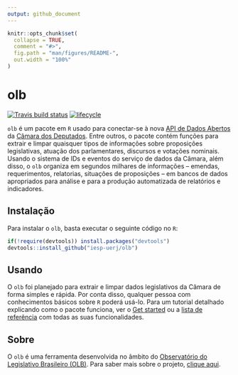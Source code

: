 ```yaml
---
output: github_document
---
```


<!-- README.md is generated from README.Rmd. Please edit that file -->

```r
knitr::opts_chunk$set(
  collapse = TRUE,
  comment = "#>",
  fig.path = "man/figures/README-",
  out.width = "100%"
)
```

# olb

[![Travis build status](https://travis-ci.org/meirelesff/olb.svg?branch=master)](https://travis-ci.org/meirelesff/olb)
[![lifecycle](https://img.shields.io/badge/lifecycle-experimental-orange.svg)](https://www.tidyverse.org/lifecycle/#experimental)

`olb` é um pacote em `R` usado para conectar-se à nova [API de Dados Abertos](https://dadosabertos.camara.leg.br/) da [Câmara dos Deputados](https://www.camara.leg.br/). Entre outros, o pacote contém funções para extrair e limpar quaisquer tipos de informações sobre proposições legislativas, atuação dos parlamentares, discursos e votações nominais. Usando o sistema de IDs e eventos do serviço de dados da Câmara, além disso, o `olb` organiza em segundos milhares de informações -- emendas, requerimentos, relatorias, situações de proposições -- em bancos de dados apropriados para análise e para a produção automatizada de relatórios e indicadores.


## Instalação

Para instalar o `olb`, basta executar o seguinte código no `R`:

```r
if(!require(devtools)) install.packages("devtools")
devtools::install_github("iesp-uerj/olb")
```

## Usando

O `olb` foi planejado para extrair e limpar dados legislativos da Câmara de forma simples e rápida. Por conta disso, qualquer pessoa com conhecimentos básicos sobre `R` poderá usá-lo. Para um tutorial detalhado explicando como o pacote funciona, ver o [Get started](articles/olb.html) ou a [lista de referência](reference/index.html) com todas as suas funcionalidades.

## Sobre

O `olb` é uma ferramenta desenvolvida no âmbito do [Observatório do Legislativo Brasileiro (OLB)](http://olb.org.br/). Para saber mais sobre o projeto, [clique aqui](http://olb.org.br/institucional/quem-somos/).



